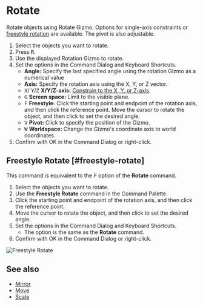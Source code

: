 
# Rotate

<Reference shortcut="R" command="Rotate" button="Left of Command Bar" />

Rotate objects using Rotate Gizmo. Options for single-axis constraints or [freestyle rotation](#freestyle-rotate) are available. The pivot is also adjustable.

1. Select the objects you want to rotate.
2. Press <kbd>R</kbd>.
3. Use the displayed Rotation Gizmo to rotate.
4. Set the options in the Command Dialog and Keyboard Shortcuts.
   - **Angle:** Specify the last specified angle using the rotation Gizmo as a numerical value
   - **Axis:** Specify the rotation axis using the X, Y, or Z vector.
   - <kbd>X</kbd>/ <kbd>Y</kbd>/<kbd>Z</kbd> **X/Y/Z-axis:** [Constrain to the X, Y, or Z-axis](./sketching-essentials#constrain-to-an-axis).
   - <kbd>G</kbd> **Screen space:** Limit to the visible plane.
   - <kbd>F</kbd> **Freestyle:** Click the starting point and endpoint of the rotation axis, and then click the reference point. Move the cursor to rotate the object, and then click to set the desired angle.
   - <kbd>V</kbd> **Pivot:** Click to specify the position of the Gizmo.
   - <kbd>W</kbd> **Worldspace:** Change the Gizmo's coordinate axis to world coordinates.
5. Confirm with OK in the Command Dialog or right-click.

## Freestyle Rotate [#freestyle-rotate]

This command is equivalent to the <kbd>F</kbd> option of the **Rotate** command.

1. Select the objects you want to rotate.
2. Use the **Freestyle Rotate**  command in the Command Palette.
3. Click the starting point and endpoint of the rotation axis, and then click the reference point.
4. Move the cursor to rotate the object, and then click to set the desired angle. 
5. Set the options in the Command Dialog and Keyboard Shortcuts.
   - The option is the same as the **Rotate** command.
6. Confirm with OK in the Command Dialog or right-click.

![Freestyle Rotate](/img/freestyle-rotate.gif)

## See also
- [Mirror](./mirror)
- [Move](./move)
- [Scale](./scale)















